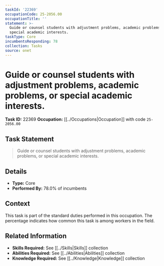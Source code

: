 ```yaml
---
taskId: '22369'
occupationCode: 25-2056.00
occupationTitle: ''
statement: >-
  Guide or counsel students with adjustment problems, academic problems, or
  special academic interests.
taskType: Core
incumbentsResponding: 78
collection: Tasks
source: onet
---
```

# Guide or counsel students with adjustment problems, academic problems, or special academic interests.

**Task ID:** 22369
**Occupation:** [[../Occupations|Occupation]] with code `25-2056.00`

## Task Statement

> Guide or counsel students with adjustment problems, academic problems, or special academic interests.

## Details

- **Type:** Core
- **Performed By:** 78.0% of incumbents

## Context

This task is part of the standard duties performed in this occupation. The percentage indicates how common this task is among workers in the field.

## Related Information

- **Skills Required:** See [[../Skills|Skills]] collection
- **Abilities Required:** See [[../Abilities|Abilities]] collection
- **Knowledge Required:** See [[../Knowledge|Knowledge]] collection
